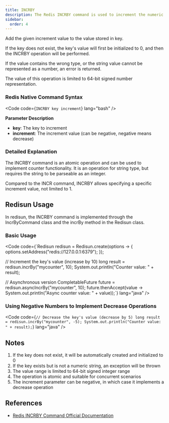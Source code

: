 ```yaml
---
title: INCRBY
description: The Redis INCRBY command is used to increment the numeric value stored in a key by a specified increment.
sidebar:
  order: 4
---
```



Add the given increment value to the value stored in key.

If the key does not exist, the key's value will first be initialized to 0, and then the INCRBY operation will be performed.

If the value contains the wrong type, or the string value cannot be represented as a number, an error is returned.

The value of this operation is limited to 64-bit signed number representation.

### Redis Native Command Syntax

<Code code={`INCRBY key increment`} lang="bash" />

**Parameter Description**

- **key**: The key to increment
- **increment**: The increment value (can be negative, negative means decrease)

### Detailed Explanation

The INCRBY command is an atomic operation and can be used to implement counter functionality. It is an operation for string type, but requires the string to be parseable as an integer.

Compared to the INCR command, INCRBY allows specifying a specific increment value, not limited to 1.

## Redisun Usage

In redisun, the INCRBY command is implemented through the IncrByCommand class and the incrBy method in the Redisun class.

### Basic Usage

<Code code={`Redisun redisun = Redisun.create(options -> {
    options.setAddress("redis://127.0.0.1:6379");
});

// Increment the key's value (increase by 10)
long result = redisun.incrBy("mycounter", 10);
System.out.println("Counter value: " + result);

// Asynchronous version
CompletableFuture<Long> future = redisun.asyncIncrBy("mycounter", 10);
future.thenAccept(value -> System.out.println("Async counter value: " + value));`} lang="java" />

### Using Negative Numbers to Implement Decrease Operations

<Code code={`// Decrease the key's value (decrease by 5)
long result = redisun.incrBy("mycounter", -5);
System.out.println("Counter value: " + result);`} lang="java" />

## Notes

1. If the key does not exist, it will be automatically created and initialized to 0
2. If the key exists but is not a numeric string, an exception will be thrown
3. The value range is limited to 64-bit signed integer range
4. The operation is atomic and suitable for concurrent scenarios
5. The increment parameter can be negative, in which case it implements a decrease operation

## References

- [Redis INCRBY Command Official Documentation](https://redis.io/commands/incrby/)